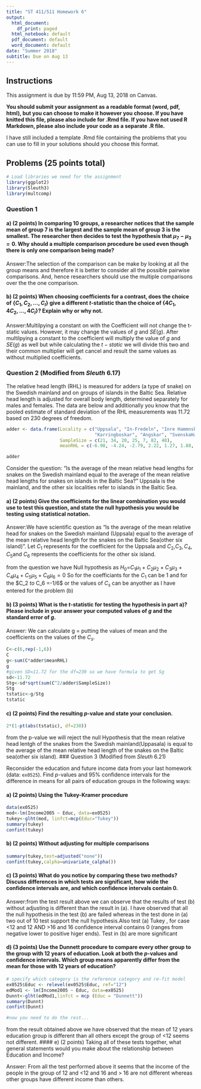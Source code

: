 ---
title: "ST 411/511 Homework 6"
output:
  html_document:
    df_print: paged
  html_notebook: default
  pdf_document: default
  word_document: default
date: "Summer 2018"
subtitle: Due on Aug 13
---

## Instructions

This assignment is due by 11:59 PM, Aug 13, 2018 on Canvas.

**You should submit your assignment as a readable format (word, pdf, html), but you can choose to make it however you choose. If you have knitted this file, please also include for .Rmd file. If you have not used R Markdown, please also include your code as a separate .R file.**

I have still included a template .Rmd file containing the problems that you can use to fill in your solutions should you choose this format.

## Problems (25 points total)

```{r include=FALSE}
# Load libraries we need for the assignment
library(ggplot2)
library(Sleuth3)
library(multcomp)
```


### Question 1

#### a) (2 points) In comparing 10 groups, a researcher notices that the sample mean of group 7 is the largest and the sample mean of group 3 is the smallest. The researcher then decides to test the hypothesis that $\mu_7-\mu_3=0$. Why should a multiple comparison procedure be used even though there is only one comparison being made?

Answer:The selection of the comparison can be make by looking at all the group means and therefore it is better to consider all the possible pairwise comparisons. And, hence researchers should use the multiple comparisons over the the one comparison.

#### b) (2 points) When choosing coefficients for a contrast, does the choice of $\{C_1, C_2, \ldots, C_I\}$ give a different $t$-statistic than the choice of $\{4C_1, 4C_2, \ldots, 4C_I\}$? Explain why or why not.
Answer:Multilpying a constant on with the Coefficient will not change the t-static values. However, it may change the values of $g$ and $SE(g)$. After multilpying a constant to the coefficient will multiply the value of $g$ and $SE(g)$ as well but while calculating the $t-static$ we will divide this two and their common multiplier will get cancel and result the same values as without multiplied coefficients.

### Question 2 (Modified from *Sleuth* 6.17)

The relative head length (RHL) is measured for adders (a type of snake) on the Swedish mainland and on groups of islands in the Baltic Sea. Relative head length is adjusted for overall body length, determined separately for males and females. The data are below and additionally you know that the pooled estimate of standard deviation of the RHL measurements was 11.72 based on 230 degrees of freedom.

```{r}
adder <- data.frame(Locality = c("Uppsala", "In-Fredeln", "Inre Hammnskar", "Norrpada",
                                 "Karringboskar", "Angskar", "SvenskaHagarna"), 
                    SampleSize = c(21, 34, 20, 25, 7, 82, 48), 
                    meanRHL = c(-6.98, -4.24, -2.79, 2.22, 1.27, 1.88, 4.98))

adder
```

Consider the question: "Is the average of the mean relative head lengths for snakes on the Swedish mainland equal to the average of the mean relative head lengths for snakes on islands in the Baltic Sea?" Uppsala is the mainland, and the other six localities refer to islands in the Baltic Sea.

#### a) (2 points) Give the coefficients for the linear combination you would use to test this question, and state the null hypothesis you would be testing using statistical notation.
Answer:We have scientific question as "Is the average of the mean relative head for snakes on the Swedish mainland (Uppsala) equal to the average of the mean relative head length for the snakes on the Baltic Sea(other six island)". 
Let $C_1$ represents for the coefficient for the Uppsala and $C_2$,$C_3,C_4,C_5$and $C_6$ represents the coefficients for the other six island. 

from the question we have 
Null hypothesis as $H_0$=$C_1\mu_1+C_2\mu_2+C_3\mu_3+C_4\mu_4+C_5\mu_5+C_6\mu_6=0$
So for the coefficiants for the $C_1$ can be 1
and for the $C_2 $to$ C_6 =-1/6$
or the values of $C_s$ can be anyother as I have entered for the problem (b)


#### b) (3 points) What is the $t$-statistic for testing the hypothesis in part a)? Please include in your answer your computed values of $g$ and the standard error of $g$.
Answer:
We can calculate g = putting the values of mean and the coefficients on the values of the $C_s$.

```{r}
C<-c(6,rep(-1,6))
C
g<-sum(C*adder$meanRHL)
g
#given SD=11.72 for the df=230 so we have formula to get Sg
sd<-11.72
Stg<-sd*sqrt(sum(C^2/adder$SampleSize))
Stg
tstatic<-g/Stg
tstatic

```


#### c) (2 points) Find the resulting $p$-value and state your conclusion.

```{r}
2*(1-pt(abs(tstatic), df=230))

```
from the p-value we will reject the null Hypothesis that the mean relative head lentgh of the  snakes from the Swedish mainland(Uppasala) is equal to the average of the mean relative head length of the snakes on the Baltic sea(other six island).
### Question 3 (Modified from *Sleuth* 6.21)

Reconsider the education and future income data from your last homework (data: `ex0525`). Find $p$-values and 95% confidence intervals for the difference in means for all pairs of education groups in the following ways:

#### a) (2 points) Using the Tukey-Kramer procedure

```{r}
data(ex0525)
mod<-lm(Income2005 ~ Educ, data=ex0525)
tukey<-glht(mod, linfct=mcp(Educ="Tukey"))
summary(tukey)
confint(tukey)

```

#### b) (2 points) Without adjusting for multiple comparisons
```{r}
summary(tukey,test=adjusted("none"))
confint(tukey,calpha=univariate_calpha())

```

#### c) (3 points) What do you notice by comparing these two methods? Discuss differences in which tests are significant, how wide the confidence intervals are, and which confidence intervals contain 0.
Answer:from the test result above we can observe that the results of test (b) without adjusting is different than the result in (a). I have observed that all the null hypothesis in the test (b) are failed whereas in the test done in (a) two out of 10 test support the null hypothesis.Also test (a) Tukey , for case <12 and 12 AND >16 and 16 confidence interval contains 0 (ranges from negative lower to positive higer ends). Test in (b) are more significant

#### d) (3 points) Use the Dunnett procedure to compare every other group to the group with 12 years of education. Look at both the $p$-values and confidence intervals. Which group means apparently differ from the mean for those with 12 years of education?

```{r}
# specify which category is the reference category and re-fit model
ex0525$Educ <- relevel(ex0525$Educ, ref="12")
edMod1 <- lm(Income2005 ~ Educ, data=ex0525)
Dunnt<-glht(edMod1,linfct = mcp (Educ = "Dunnett"))
summary(Dunnt)
confint(Dunnt)

#now you need to do the rest...
```
from the result obtained above we have observed that the mean of 12 years education group is different than all others except the group of <12 seems not different.
#### e) (2 points) Taking all of these tests together, what general statements would you make about the relationship between Education and Income?

Answer: From all the test performed above it seems that the  income of the people in the group of 12 and <12  and 16 and > 16  are not different whereas other groups  have different income than others.

